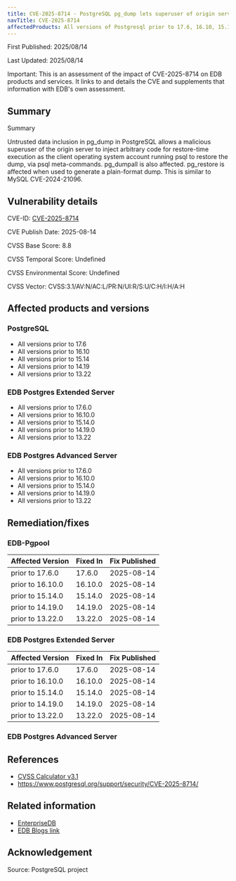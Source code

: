 ```yaml
---  
title: CVE-2025-8714 - PostgreSQL pg_dump lets superuser of origin server execute arbitrary code in psql client
navTitle: CVE-2025-8714
affectedProducts: All versions of Postgresql prior to 17.6, 16.10, 15.14, 14.19, 13.22 3.x, EDB Postgres Extended Server prior to 17.6.0, 16.10.0, 15.14.0, 14.19.0, 13.22
---
```


First Published: 2025/08/14

Last Updated: 2025/08/14

Important: This is an assessment of the impact of CVE-2025-8714 on EDB products and services. It links to and details the CVE and supplements that information with EDB's own assessment.

## Summary

Summary

Untrusted data inclusion in pg_dump in PostgreSQL allows a malicious superuser of the origin server to inject arbitrary code for restore-time execution as the client operating system account running psql to restore the dump, via psql meta-commands. 
pg_dumpall is also affected. pg_restore is affected when used to generate a plain-format dump. This is similar to MySQL CVE-2024-21096. 
  
## Vulnerability details

CVE-ID: [CVE-2025-8714](https://nvd.nist.gov/vuln/detail/CVE-2025-8714)

CVE Publish Date: 2025-08-14

CVSS Base Score: 8.8

CVSS Temporal Score: Undefined

CVSS Environmental Score: Undefined

CVSS Vector: CVSS:3.1/AV:N/AC:L/PR:N/UI:R/S:U/C:H/I:H/A:H

## Affected products and versions

### PostgreSQL

* All versions prior to 17.6 
* All versions prior to 16.10
* All versions prior to 15.14
* All versions prior to 14.19
* All versions prior to 13.22

### EDB Postgres Extended Server    

* All versions prior to 17.6.0 
* All versions prior to 16.10.0
* All versions prior to 15.14.0
* All versions prior to 14.19.0
* All versions prior to 13.22

### EDB Postgres Advanced Server    

* All versions prior to 17.6.0 
* All versions prior to 16.10.0
* All versions prior to 15.14.0
* All versions prior to 14.19.0
* All versions prior to 13.22
  
## Remediation/fixes

### EDB-Pgpool

| Affected Version | Fixed In | Fix Published |
|------------------|----------|---------------|
| prior to 17.6.0  | 17.6.0   | 2025-08-14    |
| prior to 16.10.0 | 16.10.0  | 2025-08-14    |
| prior to 15.14.0 | 15.14.0  | 2025-08-14    |
| prior to 14.19.0 | 14.19.0  | 2025-08-14    |
| prior to 13.22.0 | 13.22.0  | 2025-08-14    |
  
### EDB Postgres Extended Server 

| Affected Version | Fixed In | Fix Published |
|------------------|----------|---------------|
| prior to 17.6.0  | 17.6.0   | 2025-08-14    |
| prior to 16.10.0 | 16.10.0  | 2025-08-14    |
| prior to 15.14.0 | 15.14.0  | 2025-08-14    |
| prior to 14.19.0 | 14.19.0  | 2025-08-14    |
| prior to 13.22.0 | 13.22.0  | 2025-08-14    |  

### EDB Postgres Advanced Server  
  
## References

* [CVSS Calculator v3.1](https://nvd.nist.gov/vuln-metrics/cvss/v3-calculator)
* https://www.postgresql.org/support/security/CVE-2025-8714/
  
## Related information

* [EnterpriseDB](https://www.enterprisedb.com/)
* [EDB Blogs link](https://enterprisedb.com/blog/)

## Acknowledgement

Source: PostgreSQL project
